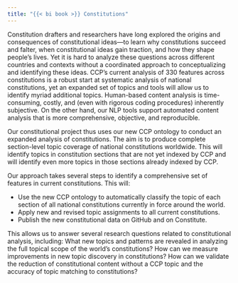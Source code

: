 ```yaml
---
title: "{{< bi book >}} Constitutions"
---
```


Constitution drafters and researchers have long explored the origins and consequences of constitutional ideas—to learn why constitutions succeed and falter, when constitutional ideas gain traction, and how they shape people’s lives. Yet it is hard to analyze these questions across different countries and contexts without a coordinated approach to conceptualizing and identifying these ideas. CCP’s current analysis of 330 features across constitutions is a robust start at systematic analysis of national constitutions, yet an expanded set of topics and tools will allow us to identify myriad additional topics. Human-based content analysis is time-consuming, costly, and (even with rigorous coding procedures) inherently subjective. On the other hand, our NLP tools support automated content analysis that is more comprehensive, objective, and reproducible.

Our constitutional project thus uses our new CCP ontology to conduct an expanded analysis of constitutions. The aim is to produce complete section-level topic coverage of national constitutions worldwide. This will identify topics in constitution sections that are not yet indexed by CCP and will identify even more topics in those sections already indexed by CCP.

Our approach takes several steps to identify a comprehensive set of features in current constitutions. This will:

* Use the new CCP ontology to automatically classify the topic of each section of all national constitutions currently in force around the world.
* Apply new and revised topic assignments to all current constitutions.
* Publish the new constitutional data on GitHub and on Constitute.

This allows us to answer several research questions related to constitutional analysis, including: What new topics and patterns are revealed in analyzing the full topical scope of the world’s constitutions? How can we measure improvements in new topic discovery in constitutions? How can we validate the reduction of constitutional content without a CCP topic and the accuracy of topic matching to constitutions?

